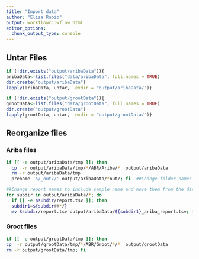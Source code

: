 ```yaml
---
title: "Import data"
author: "Elisa Rubio"
output: workflowr::wflow_html
editor_options:
  chunk_output_type: console
---
```


## Untar Files

```r
if (!dir.exists("output/aribaData")){
aribaData<-list.files("data/aribaData", full.names = TRUE)
dir.create("output/aribaData")
lapply(aribaData, untar,  exdir = "output/aribaData/")}

if (!dir.exists("output/grootData")){
grootData<-list.files("data/grootData", full.names = TRUE)
dir.create("output/grootData")
lapply(grootData, untar,  exdir = "output/grootData/")}
```

## Reorganize files

### Ariba files

```bash
if [[ -e output/aribaData/tmp ]]; then
  cp  -r output/aribaData/tmp/*/ABR/Ariba/*  output/aribaData
  rm -r output/aribaData/tmp
  prename 's/_out//' output/aribaData/*out/; fi  ##Change folder names (Substitute out for nothing)

```

```bash
##Change report names to include sample name and move them from the directories
for subdir in output/aribaData/*; do
  if [[ -e $subdir/report.tsv ]]; then
  subdir1=${subdir##*/}
  mv $subdir/report.tsv output/aribaData/${subdir1}_ariba_report.tsv; fi; done

```

### Groot files

```bash
if [[ -e output/grootData/tmp ]]; then
cp  -r output/grootData/tmp/*/ABR/Groot/*/*  output/grootData
rm -r output/grootData/tmp; fi

```


